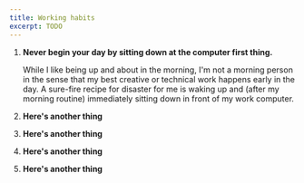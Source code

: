 ```yaml
---
title: Working habits
excerpt: TODO
---
```


<div className='ol-fancy' />

1. **Never begin your day by sitting down at the computer first thing.**  

    While I like being up and about in the morning, I'm not a morning person in the sense that my best creative or technical work happens early in the day. A sure-fire recipe for disaster for me is waking up and (after my morning routine) immediately sitting down in front of my work computer. 
2. **Here's another thing**
3. **Here's another thing**
4. **Here's another thing**
5. **Here's another thing**